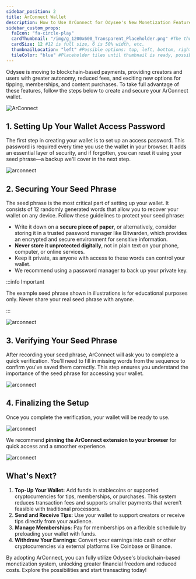 ```yaml
---
sidebar_position: 2
title: ArConnect Wallet
description: How to Use ArConnect for Odysee's New Monetization Features
sidebar_custom_props:
  faIcon: "fa-circle-play"
  cardThumbnail: "/img/g_1200x600_Transparent_Placeholder.png" #The thumbnail on the category card.
  cardSize: 12 #12 is full size, 6 is 50% width, etc.
  thumbnailLocation: "left" #Possible options: top, left, bottom, right, none
  tileColor: "blue" #Placeholder tiles until thumbnail is ready, possible options: blue, cream, darkpurple, lightpurple, mauve, orange, pink, none
---
```


Odysee is moving to blockchain-based payments, providing creators and users with greater autonomy, reduced fees, and exciting new options for tipping, memberships, and content purchases. To take full advantage of these features, follow the steps below to create and secure your ArConnect wallet.

![ArConnect](https://thumbs.odycdn.com/3e6497409f40634f6720082a2ff789b1.webp)

## 1. Setting Up Your Wallet Access Password

The first step in creating your wallet is to set up an access password. This password is required every time you use the wallet in your browser. It adds an essential layer of security, and if forgotten, you can reset it using your seed phrase—a backup we'll cover in the next step.

![arconnect](https://thumbs.odycdn.com/d60d31749a043953030bb2a17e1cc5e3.webp)

## 2. Securing Your Seed Phrase

The seed phrase is the most critical part of setting up your wallet. It consists of 12 randomly generated words that allow you to recover your wallet on any device. Follow these guidelines to protect your seed phrase:

* Write it down on a **secure piece of paper**, or alternatively, consider storing it in a trusted password manager like Bitwarden, which provides an encrypted and secure environment for sensitive information.
* **Never store it unprotected digitally**, not in plain text on your phone, computer, or online services.
* Keep it private, as anyone with access to these words can control your wallet.
* We recommend using a password manager to back up your private key.

:::info Important

The example seed phrase shown in illustrations is for educational purposes only. Never share your real seed phrase with anyone.

:::

![arconnect](https://thumbs.odycdn.com/831a73c33b4bd1eef192748c52abf5dd.webp)

## 3. Verifying Your Seed Phrase

After recording your seed phrase, ArConnect will ask you to complete a quick verification. You'll need to fill in missing words from the sequence to confirm you've saved them correctly. This step ensures you understand the importance of the seed phrase for accessing your wallet.

![arconnect](https://thumbs.odycdn.com/3da8b2600bd80adbd5cd5eb00ce51621.webp)

## 4. Finalizing the Setup

Once you complete the verification, your wallet will be ready to use.

![arconnect](https://thumbs.odycdn.com/dd7b6fc0232add36ec8098de1b2d1676.webp)

We recommend **pinning the ArConnect extension to your browser** for quick access and a smoother experience.

![arconnect](https://thumbs.odycdn.com/f5bc3f126c20bdad06df66bce4658bde.webp)

## What's Next?

1. **Top-Up Your Wallet:** Add funds in stablecoins or supported cryptocurrencies for tips, memberships, or purchases. This system reduces transaction fees and supports smaller payments that weren’t feasible with traditional processors.
2. **Send and Receive Tips:** Use your wallet to support creators or receive tips directly from your audience.
3. **Manage Memberships:** Pay for memberships on a flexible schedule by preloading your wallet with funds.
4. **Withdraw Your Earnings:** Convert your earnings into cash or other cryptocurrencies via external platforms like Coinbase or Binance.

By adopting ArConnect, you can fully utilize Odysee's blockchain-based monetization system, unlocking greater financial freedom and reduced costs. Explore the possibilities and start transacting today!
